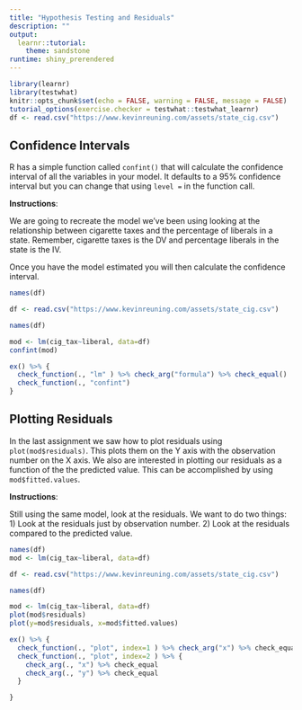 ```yaml
---
title: "Hypothesis Testing and Residuals"
description: ""
output:
  learnr::tutorial:
    theme: sandstone
runtime: shiny_prerendered
---
```


```r
library(learnr)
library(testwhat)
knitr::opts_chunk$set(echo = FALSE, warning = FALSE, message = FALSE)
tutorial_options(exercise.checker = testwhat::testwhat_learnr)
df <- read.csv("https://www.kevinreuning.com/assets/state_cig.csv")

```



## Confidence Intervals

R has a simple function called `confint()` that will calculate the confidence interval of all the variables in your model. It defaults to a 95% confidence interval but you can change that using `level = ` in the function call. 

**Instructions**:

We are going to recreate the model we've been using looking at the relationship between cigarette taxes and the percentage of liberals in a state. Remember, cigarette taxes is the DV and percentage liberals in the state is the IV. 

Once you have the model estimated you will then calculate the confidence interval. 

```r
names(df)

```

```r
df <- read.csv("https://www.kevinreuning.com/assets/state_cig.csv")

names(df)

mod <- lm(cig_tax~liberal, data=df)
confint(mod)

```

```r
ex() %>% {
  check_function(., "lm" ) %>% check_arg("formula") %>% check_equal()
  check_function(., "confint")
}

```




## Plotting Residuals

In the last assignment we saw how to plot residuals using `plot(mod$residuals)`. This plots them on the Y axis with the observation number on the X axis. We also are interested in plotting our residuals as a function of the the predicted value. This can be accomplished by using `mod$fitted.values`.  

**Instructions**:

Still using the same model, look at the residuals. We want to do two things:
1) Look at the residuals just by observation number.
2) Look at the residuals compared to the predicted value. 

```r
names(df)
mod <- lm(cig_tax~liberal, data=df)

```

```r
df <- read.csv("https://www.kevinreuning.com/assets/state_cig.csv")

names(df)

mod <- lm(cig_tax~liberal, data=df)
plot(mod$residuals)
plot(y=mod$residuals, x=mod$fitted.values)
```

```r
ex() %>% {
  check_function(., "plot", index=1 ) %>% check_arg("x") %>% check_equal
  check_function(., "plot", index=2 ) %>% {
    check_arg(., "x") %>% check_equal
    check_arg(., "y") %>% check_equal
  }

}

```

















